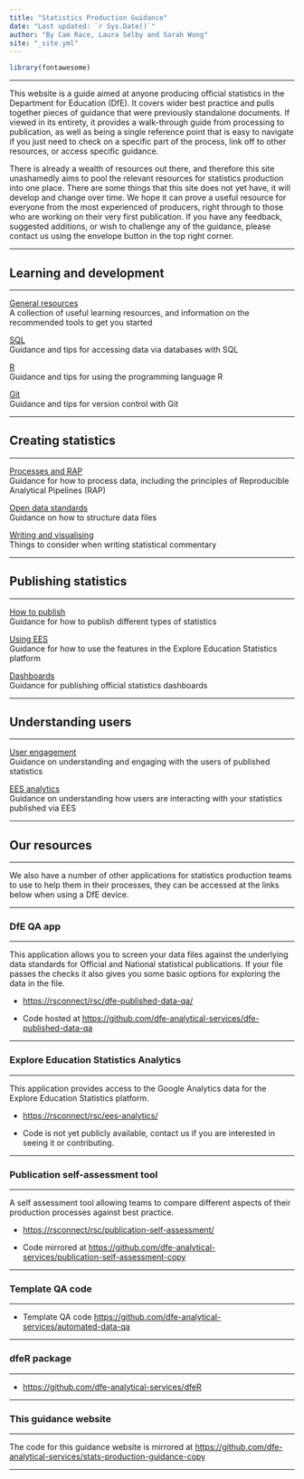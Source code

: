 ```yaml
---
title: "Statistics Production Guidance"
date: "Last updated: `r Sys.Date()`"
author: "By Cam Race, Laura Selby and Sarah Wong"
site: "_site.yml"
---
```


```r
library(fontawesome)

```

---

This website is a guide aimed at anyone producing official statistics in the Department for Education (DfE). It covers wider best practice and pulls together pieces of guidance that were previously standalone documents. If viewed in its entirety, it provides a walk-through guide from processing to publication, as well as being a single reference point that is easy to navigate if you just need to check on a specific part of the process, link off to other resources, or access specific guidance.

There is already a wealth of resources out there, and therefore this site unashamedly aims to pool the relevant resources for statistics production into one place. There are some things that this site does not yet have, it will develop and change over time. We hope it can prove a useful resource for everyone from the most experienced of producers, right through to those who are working on their very first publication. If you have any feedback, suggested additions, or wish to challenge any of the guidance, please contact us using the envelope button in the top right corner.

---

## Learning and development

---

[General resources](l+d.html)  
A collection of useful learning resources, and information on the recommended tools to get you started

[SQL](sql.html)  
Guidance and tips for accessing data via databases with SQL

[R](r.html)  
Guidance and tips for using the programming language R

[Git](git.html)  
Guidance and tips for version control with Git

---

## Creating statistics

---

[Processes and RAP](rap.html)  
Guidance for how to process data, including the principles of Reproducible Analytical Pipelines (RAP)

[Open data standards](ud.html)  
Guidance on how to structure data files

[Writing and visualising](cd.html)  
Things to consider when writing statistical commentary

---

## Publishing statistics

---

[How to publish](pub.html)  
Guidance for how to publish different types of statistics

[Using EES](ees.html)  
Guidance for how to use the features in the Explore Education Statistics platform

[Dashboards](dashboards.html)  
Guidance for publishing official statistics dashboards

---

## Understanding users

---

[User engagement](user_eng.html)  
Guidance on understanding and engaging with the users of published statistics

[EES analytics](user_an.html)  
Guidance on understanding how users are interacting with your statistics published via EES

---

## Our resources

---

We also have a number of other applications for statistics production teams to use to help them in their processes, they can be accessed at the links below when using a DfE device.

---

### DfE QA app

---

This application allows you to screen your data files against the underlying data standards for Official and National statistical publications. If your file passes the checks it also gives you some basic options for exploring the data in the file.

 - [https://rsconnect/rsc/dfe-published-data-qa/](https://rsconnect/rsc/dfe-published-data-qa/){target="_blank" rel="noopener noreferrer"}

 - Code hosted at [https://github.com/dfe-analytical-services/dfe-published-data-qa](https://github.com/dfe-analytical-services/dfe-published-data-qa){target="_blank" rel="noopener noreferrer"}

---

### Explore Education Statistics Analytics

---

This application provides access to the Google Analytics data for the Explore Education Statistics platform.

 - [https://rsconnect/rsc/ees-analytics/](https://rsconnect/rsc/ees-analytics/){target="_blank" rel="noopener noreferrer"}

 - Code is not yet publicly available, contact us if you are interested in seeing it or contributing.

---

### Publication self-assessment tool

---

A self assessment tool allowing teams to compare different aspects of their production processes against best practice.

 - [https://rsconnect/rsc/publication-self-assessment/](https://rsconnect/rsc/publication-self-assessment/){target="_blank" rel="noopener noreferrer"}

 - Code mirrored at [https://github.com/dfe-analytical-services/publication-self-assessment-copy](https://github.com/dfe-analytical-services/publication-self-assessment-copy){target="_blank" rel="noopener noreferrer"}

---

### Template QA code

---

- Template QA code
[https://github.com/dfe-analytical-services/automated-data-qa](https://github.com/dfe-analytical-services/automated-data-qa){target="_blank" rel="noopener noreferrer"}

---

### dfeR package

---

- [https://github.com/dfe-analytical-services/dfeR](https://github.com/dfe-analytical-services/dfeR){target="_blank" rel="noopener noreferrer"}

---

### This guidance website

---

The code for this guidance website is mirrored at [https://github.com/dfe-analytical-services/stats-production-guidance-copy](https://github.com/dfe-analytical-services/stats-production-guidance-copy){target="_blank" rel="noopener noreferrer"}

---
